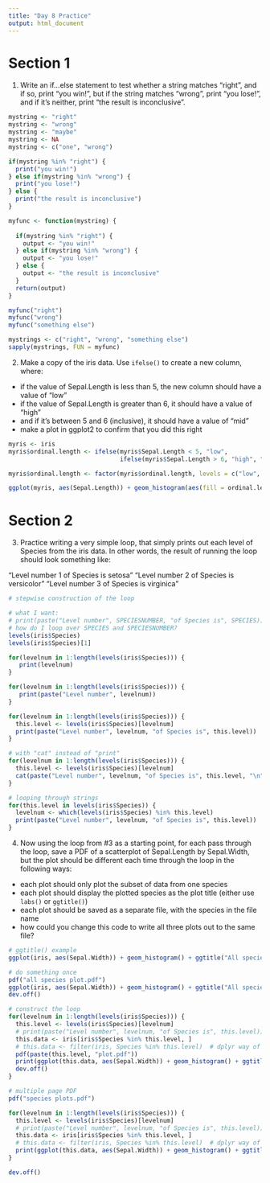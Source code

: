 ```yaml
---
title: "Day 8 Practice"
output: html_document
---
```


# Section 1

1. Write an if...else statement to test whether a string matches "right", and if so, print "you win!", but if the string matches "wrong", print "you lose!", and if it's neither, print "the result is inconclusive".

```r
mystring <- "right"
mystring <- "wrong"
mystring <- "maybe"
mystring <- NA
mystring <- c("one", "wrong")

if(mystring %in% "right") {
  print("you win!")
} else if(mystring %in% "wrong") {
  print("you lose!")
} else {
  print("the result is inconclusive")
}

myfunc <- function(mystring) {
  
  if(mystring %in% "right") {
    output <- "you win!"
  } else if(mystring %in% "wrong") {
    output <- "you lose!"
  } else {
    output <- "the result is inconclusive"
  }
  return(output)
}

myfunc("right")
myfunc("wrong")
myfunc("something else")

mystrings <- c("right", "wrong", "something else")
sapply(mystrings, FUN = myfunc)

```


2. Make a copy of the iris data. Use `ifelse()` to create a new column, where:
  - if the value of Sepal.Length is less than 5, the new column should have a value of "low"
  - if the value of Sepal.Length is greater than 6, it should have a value of "high"
  - and if it's between 5 and 6 (inclusive), it should have a value of "mid"
  - make a plot in ggplot2 to confirm that you did this right
  
```r
myris <- iris
myris$ordinal.length <- ifelse(myris$Sepal.Length < 5, "low",
                               ifelse(myris$Sepal.Length > 6, "high", "mid"))

myris$ordinal.length <- factor(myris$ordinal.length, levels = c("low", "mid", "high"))

ggplot(myris, aes(Sepal.Length)) + geom_histogram(aes(fill = ordinal.length))

```


# Section 2

3. Practice writing a very simple loop, that simply prints out each level of Species from the iris data.  In other words, the result of running the loop should look something like:

"Level number 1 of Species is setosa"
"Level number 2 of Species is versicolor"
"Level number 3 of Species is virginica"

```r
# stepwise construction of the loop

# what I want:
# print(paste("Level number", SPECIESNUMBER, "of Species is", SPECIES))
# how do I loop over SPECIES and SPECIESNUMBER?
levels(iris$Species)
levels(iris$Species)[1]

for(levelnum in 1:length(levels(iris$Species))) {
   print(levelnum)
}

for(levelnum in 1:length(levels(iris$Species))) {
   print(paste("Level number", levelnum))
}

for(levelnum in 1:length(levels(iris$Species))) {
  this.level <- levels(iris$Species)[levelnum]
  print(paste("Level number", levelnum, "of Species is", this.level))
}

# with "cat" instead of "print"
for(levelnum in 1:length(levels(iris$Species))) {
  this.level <- levels(iris$Species)[levelnum]
  cat(paste("Level number", levelnum, "of Species is", this.level, "\n"))
}

# looping through strings
for(this.level in levels(iris$Species)) {   
  levelnum <- which(levels(iris$Species) %in% this.level)
  print(paste("Level number", levelnum, "of Species is", this.level))
}


```

4. Now using the loop from #3 as a starting point, for each pass through the loop, save a PDF of a scatterplot of Sepal.Length by Sepal.Width, but the plot should be different each time through the loop in the following ways:
  - each plot should only plot the subset of data from one species
  - each plot should display the plotted species as the plot title (either use `labs()` or `ggtitle()`)
  - each plot should be saved as a separate file, with the species in the file name
  - how could you change this code to write all three plots out to the same file?

```r
# ggtitle() example
ggplot(iris, aes(Sepal.Width)) + geom_histogram() + ggtitle("All species")

# do something once
pdf("all species plot.pdf")
ggplot(iris, aes(Sepal.Width)) + geom_histogram() + ggtitle("All species")
dev.off()

# construct the loop
for(levelnum in 1:length(levels(iris$Species))) {
  this.level <- levels(iris$Species)[levelnum]
  # print(paste("Level number", levelnum, "of Species is", this.level))
  this.data <- iris[iris$Species %in% this.level, ]
  # this.data <- filter(iris, Species %in% this.level)  # dplyr way of subsetting also fine here
  pdf(paste(this.level, "plot.pdf"))
  print(ggplot(this.data, aes(Sepal.Width)) + geom_histogram() + ggtitle(this.level))
  dev.off()
}

# multiple page PDF
pdf("species plots.pdf")

for(levelnum in 1:length(levels(iris$Species))) {
  this.level <- levels(iris$Species)[levelnum]
  # print(paste("Level number", levelnum, "of Species is", this.level))
  this.data <- iris[iris$Species %in% this.level, ]
  # this.data <- filter(iris, Species %in% this.level)  # dplyr way of subsetting also fine here
  print(ggplot(this.data, aes(Sepal.Width)) + geom_histogram() + ggtitle(this.level))
}

dev.off()

```
